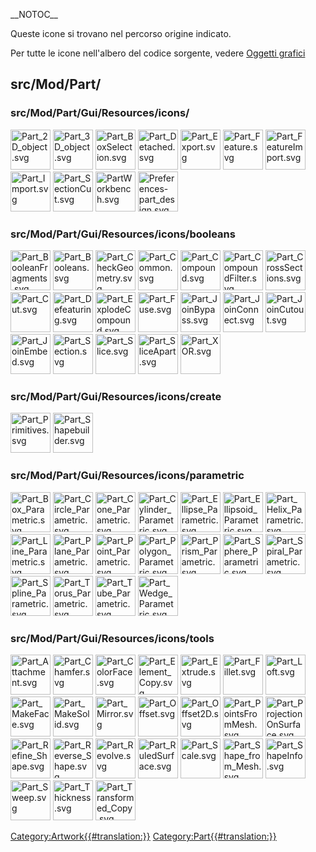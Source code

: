 __NOTOC__
<languages/>

Queste icone si trovano nel percorso origine indicato. 

Per tutte le icone nell'albero del codice sorgente, vedere [[Artwork/it|Oggetti grafici]]

== src/Mod/Part/ ==

=== src/Mod/Part/Gui/Resources/icons/ ===

[[File:Part_2D_object.svg|64px]]
[[File:Part_3D_object.svg|64px]]
[[File:Part_BoxSelection.svg|64px]]
[[File:Part_Detached.svg|64px]]
[[File:Part_Export.svg|64px]]
[[File:Part_Feature.svg|64px]]
[[File:Part_FeatureImport.svg|64px]]
[[File:Part_Import.svg|64px]]
[[File:Part_SectionCut.svg|64px]]
[[File:PartWorkbench.svg|64px]]
[[File:Preferences-part_design.svg|64px]]

=== src/Mod/Part/Gui/Resources/icons/booleans ===

[[File:Part_BooleanFragments.svg|64px]]
[[File:Part_Booleans.svg|64px]]
[[File:Part_CheckGeometry.svg|64px]]
[[File:Part_Common.svg|64px]]
[[File:Part_Compound.svg|64px]]
[[File:Part_CompoundFilter.svg|64px]]
[[File:Part_CrossSections.svg|64px]]
[[File:Part_Cut.svg|64px]]
[[File:Part_Defeaturing.svg|64px]]
[[File:Part_ExplodeCompound.svg|64px]]
[[File:Part_Fuse.svg|64px]]
[[File:Part_JoinBypass.svg|64px]]
[[File:Part_JoinConnect.svg|64px]]
[[File:Part_JoinCutout.svg|64px]]
[[File:Part_JoinEmbed.svg|64px]]
[[File:Part_Section.svg|64px]]
[[File:Part_Slice.svg|64px]]
[[File:Part_SliceApart.svg|64px]]
[[File:Part_XOR.svg|64px]]

=== src/Mod/Part/Gui/Resources/icons/create ===

[[File:Part_Primitives.svg|64px]]
[[File:Part_Shapebuilder.svg|64px]]

=== src/Mod/Part/Gui/Resources/icons/parametric ===

[[File:Part_Box_Parametric.svg|64px]]
[[File:Part_Circle_Parametric.svg|64px]]
[[File:Part_Cone_Parametric.svg|64px]]
[[File:Part_Cylinder_Parametric.svg|64px]]
[[File:Part_Ellipse_Parametric.svg|64px]]
[[File:Part_Ellipsoid_Parametric.svg|64px]]
[[File:Part_Helix_Parametric.svg|64px]]
[[File:Part_Line_Parametric.svg|64px]]
[[File:Part_Plane_Parametric.svg|64px]]
[[File:Part_Point_Parametric.svg|64px]]
[[File:Part_Polygon_Parametric.svg|64px]]
[[File:Part_Prism_Parametric.svg|64px]]
[[File:Part_Sphere_Parametric.svg|64px]]
[[File:Part_Spiral_Parametric.svg|64px]]
[[File:Part_Spline_Parametric.svg|64px]]
[[File:Part_Torus_Parametric.svg|64px]]
[[File:Part_Tube_Parametric.svg|64px]]
[[File:Part_Wedge_Parametric.svg|64px]]

=== src/Mod/Part/Gui/Resources/icons/tools ===

[[File:Part_Attachment.svg|64px]]
[[File:Part_Chamfer.svg|64px]]
[[File:Part_ColorFace.svg|64px]]
[[File:Part_Element_Copy.svg|64px]]
[[File:Part_Extrude.svg|64px]]
[[File:Part_Fillet.svg|64px]]
[[File:Part_Loft.svg|64px]]
[[File:Part_MakeFace.svg|64px]]
[[File:Part_MakeSolid.svg|64px]]
[[File:Part_Mirror.svg|64px]]
[[File:Part_Offset.svg|64px]]
[[File:Part_Offset2D.svg|64px]]
[[File:Part_PointsFromMesh.svg|64px]]
[[File:Part_ProjectionOnSurface.svg|64px]]
[[File:Part_Refine_Shape.svg|64px]]
[[File:Part_Reverse_Shape.svg|64px]]
[[File:Part_Revolve.svg|64px]]
[[File:Part_RuledSurface.svg|64px]]
[[File:Part_Scale.svg|64px]]
[[File:Part_Shape_from_Mesh.svg|64px]]
[[File:Part_ShapeInfo.svg|64px]]
[[File:Part_Sweep.svg|64px]]
[[File:Part_Thickness.svg|64px]]
[[File:Part_Transformed_Copy.svg|64px]]


[[Category:Artwork{{#translation:}}]]
<noinclude>[[Category:Part{{#translation:}}]]</noinclude> <!-- we don't want this transcluded -->